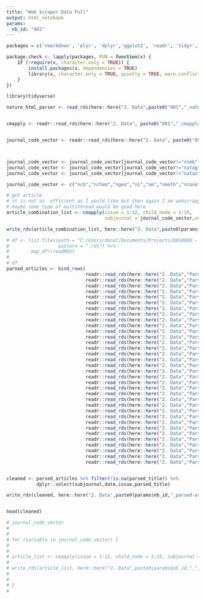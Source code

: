 ```yaml
---
title: "Web Scraper Data Pull"
output: html_notebook
params:
  nb_id: "002"
---
```



```r

packages = c('rmarkdown', 'plyr', 'dplyr','ggplot2', 'readr', 'tidyr', 'stringr',  'knitr', 'sparklyr', 'shiny', 'data.table', 'zoo','fasttime',"twitteR","openssl","httpuv" , 'rvest', 'httr','jsonlite','lubridate', 'twitteR','magrittr')

package.check <- lapply(packages, FUN = function(x) {
    if (!require(x, character.only = TRUE)) {
        install.packages(x, dependencies = TRUE)
        library(x, character.only = TRUE, quietly = TRUE, warn.conflicts = FALSE)
    }
})

library(tidyverse)
```


```r


nature_html_parser <- read_rds(here::here("2. Data",paste0("001","_nature_html_parser.rds")))


cmapply <- readr::read_rds(here::here("2. Data", paste0("001","_cmapply.rds")))


journal_code_vector <- readr::read_rds(here::here("2. Data", paste0("001","_journal_code_vector.rds")))



journal_code_vector <- journal_code_vector[journal_code_vector!="nsmb"]
journal_code_vector <- journal_code_vector[journal_code_vector!="nataging"]
journal_code_vector <- journal_code_vector[journal_code_vector!="natastron"]

journal_code_vector <- c("ncb","nchem","ngeo","ni","nm","nmeth","nnano","nphoton","nplants")
```



```r


# get article
# it is not as  efficient as I would like but then again I am webscrapping almost 30 years of article titles
# maybe some type of multithread would be good here
article_combination_list <- cmapply(issue = 1:12, child_node = 1:15, 
                                    subjournal = journal_code_vector,volume = 1:50, FUN=nature_html_parser) 

```


```r

write_rds(article_combination_list, here::here("2. Data",paste0(params$nb_id,"_parsed-articles.rds")))


```





```r

# df <- list.files(path = "C:/Users/donal/Documents/Projects/DAS0000 - nature webscraper/2. Data/Parsed Data",
#                  pattern = ".rds") %>%
#        map_dfr(readRDS)
# 
# df
parsed_articles <- bind_rows(
                             readr::read_rds(here::here("2. Data","Parsed Data","002_nataging.rds")),
                             readr::read_rds(here::here("2. Data","Parsed Data","002_natastron.rds")),
                             readr::read_rds(here::here("2. Data","Parsed Data","002_natbiomedeng.rds")),
                             readr::read_rds(here::here("2. Data","Parsed Data","002_natcancer.rds")),
                             readr::read_rds(here::here("2. Data","Parsed Data","002_natcardiovascres.rds")),
                             readr::read_rds(here::here("2. Data","Parsed Data","002_natcatal.rds")),
                             readr::read_rds(here::here("2. Data","Parsed Data","002_natcomputsci.rds")),
                             readr::read_rds(here::here("2. Data","Parsed Data","002_natecolevol.rds")),
                             readr::read_rds(here::here("2. Data","Parsed Data","002_natelectron.rds")),
                             readr::read_rds(here::here("2. Data","Parsed Data","002_natfood.rds")),
                             readr::read_rds(here::here("2. Data","Parsed Data","002_nathumbehav.rds")),
                             readr::read_rds(here::here("2. Data","Parsed Data","002_natmachintell.rds")),
                             readr::read_rds(here::here("2. Data","Parsed Data","002_natsustain.rds")),
                             readr::read_rds(here::here("2. Data","Parsed Data","002_natsynth.rds")),
                             readr::read_rds(here::here("2. Data","Parsed Data","002_nbt.rds")),
                             readr::read_rds(here::here("2. Data","Parsed Data","002_ncb.rds")),
                             readr::read_rds(here::here("2. Data","Parsed Data","002_nchem.rds")),
                             readr::read_rds(here::here("2. Data","Parsed Data","002_nchembio.rds")),
                             readr::read_rds(here::here("2. Data","Parsed Data","002_nclimate.rds")),
                             readr::read_rds(here::here("2. Data","Parsed Data","002_nenergy.rds")),
                             readr::read_rds(here::here("2. Data","Parsed Data","002_neuro.rds")),
                             readr::read_rds(here::here("2. Data","Parsed Data","002_ng.rds")),
                             readr::read_rds(here::here("2. Data","Parsed Data","002_ngeo.rds")),
                             readr::read_rds(here::here("2. Data","Parsed Data","002_ni.rds")),
                             readr::read_rds(here::here("2. Data","Parsed Data","002_nm.rds")),
                             readr::read_rds(here::here("2. Data","Parsed Data","002_nmat.rds")),
                             readr::read_rds(here::here("2. Data","Parsed Data","002_nmeth.rds")),
                             readr::read_rds(here::here("2. Data","Parsed Data","002_nmicrobiol.rds")),
                             readr::read_rds(here::here("2. Data","Parsed Data","002_nnano.rds")),
                             readr::read_rds(here::here("2. Data","Parsed Data","002_nphoton.rds")),
                             readr::read_rds(here::here("2. Data","Parsed Data","002_nphys.rds")),
                             readr::read_rds(here::here("2. Data","Parsed Data","002_nplants.rds")),
                             readr::read_rds(here::here("2. Data","Parsed Data","002_nprot.rds")),
                             readr::read_rds(here::here("2. Data","Parsed Data","002_nsmb.rds")))


cleaned <- parsed_articles %>% filter(!is.na(parsed_title)) %>%
           dplyr::select(subjournal,date,issue,parsed_title)

write_rds(cleaned, here::here("2. Data",paste0(params$nb_id,"_parsed-articles.rds")))


head(cleaned)
```


```r

# journal_code_vector
# 
# 
# for (variable in journal_code_vector) {
#   
#   
# article_list <- cmapply(issue = 1:12, child_node = 1:15, subjournal = {{variable}},volume = 1:50, FUN=nature_html_parser) 
# 
# write_rds(article_list, here::here("2. Data",paste0(params$nb_id,"_",variable,".rds")))
# 
# 
# }
# 


```

